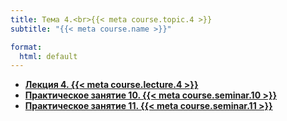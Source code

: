 ```yaml
---
title: Тема 4.<br>{{< meta course.topic.4 >}}
subtitle: "{{< meta course.name >}}"

format:
  html: default
---
```


- [**Лекция 4. {{< meta course.lecture.4 >}}**](lecture-04/index.qmd)
- [**Практическое занятие 10. {{< meta course.seminar.10 >}}**](seminar-10/index.qmd)
- [**Практическое занятие 11. {{< meta course.seminar.11 >}}**](seminar-11/index.qmd)
